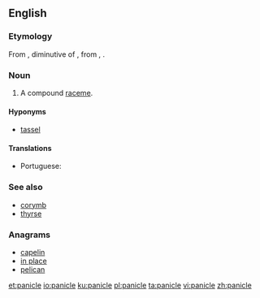 ==English==
{{wikipedia}}

===Etymology===
From {{etyl|la|en}} {{m|la|pānicula}}, diminutive of {{m|la|pānus||ear of millet, literally 'thread wound on a bobbin'}}, from {{etyl|grc|en}} {{m|grc|πῆνος||web}}, {{m|grc|πηνίον||bobbin}}.

===Noun===
{{en-noun}}

# {{label|en|botany}} A compound [[raceme]].

==== Hyponyms ====
*[[tassel]]

====Translations====
{{trans-top|a compound raceme}}
* Portuguese: {{t|pt|panícula|f}}
{{trans-mid}}
{{trans-bottom}}

===See also===
* [[corymb]]
* [[thyrse]]

===Anagrams===
* [[capelin#English|capelin]]
* [[in place#English|in place]]
* [[pelican#English|pelican]]

[[et:panicle]]
[[io:panicle]]
[[ku:panicle]]
[[pl:panicle]]
[[ta:panicle]]
[[vi:panicle]]
[[zh:panicle]]